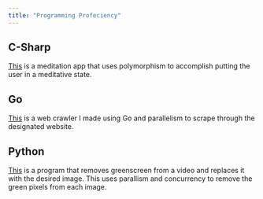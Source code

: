 ```yaml
---
title: "Programming Profeciency"
---
```


## C-Sharp

[This](https://github.com/lehig/cse210-projects/tree/main/prove/Develop04) 
is a meditation app that uses polymorphism to accomplish putting the user
in a meditative state. 

## Go

[This](https://github.com/lehig/WebCrawly) is a web crawler I made using 
Go and parallelism to scrape through the designated website.

## Python

[This](https://github.com/lehig/CSE251/blob/master/week03/assignment/assignment.py) 
is a program that removes greenscreen from a video and replaces it with 
the desired image. This uses parallism and concurrency to remove the green 
pixels from each image. 
